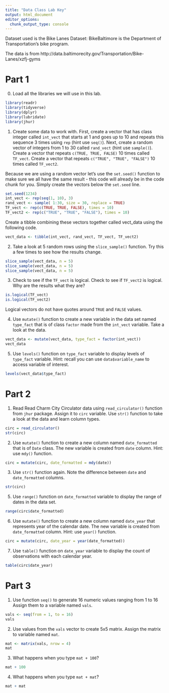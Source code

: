 ```yaml
---
title: "Data Class Lab Key"
output: html_document
editor_options: 
  chunk_output_type: console
---
```


Dataset used is the Bike Lanes Dataset: BikeBaltimore is the Department of Transportation's bike program. 

The data is from http://data.baltimorecity.gov/Transportation/Bike-Lanes/xzfj-gyms

# Part 1

0. Load all the libraries we will use in this lab. 

```r
library(readr)
library(tidyverse)
library(dplyr)
library(lubridate)
library(jhur)
```

1. Create some data to work with. 
First, create a vector that has class integer called `int_vect` that starts at 1 and goes up to 10 and repeats this sequence 3 times using `rep`  (hint use `seq()`).
Next, create a random vector of integers from 1 to 30 called `rand_vect` (hint use `sample()`).
Create a vector that repeats `c(TRUE, TRUE, FALSE)` 10 times called `TF_vect`. 
Create a vector that repeats `c("TRUE", "TRUE", "FALSE")` 10 times called `TF_vect2`.

Because we are using a random vector let's use the `set.seed()` function to make sure we all have the same result - this code will already be in the code chunk for you. Simply create the vectors below the `set.seed` line.

```r
set.seed(1234)
int_vect <- rep(seq(1, 10), 3)
rand_vect <- sample( 1:30, size = 30, replace = TRUE)
TF_vect <- rep(c(TRUE, TRUE, FALSE), times = 10)
TF_vect2 <- rep(c("TRUE", "TRUE", "FALSE"), times = 10)
```

Create a tibble combining these vectors together called vect_data using the following code.

```r
vect_data <- tibble(int_vect, rand_vect, TF_vect, TF_vect2)
```


2. Take a look at 5 random rows using the `slice_sample()` function. Try this a few times to see how the results change.
```r
slice_sample(vect_data, n = 5)
slice_sample(vect_data, n = 5)
slice_sample(vect_data, n = 5)
```

3. Check to see if the `TF_vect` is logical. Check to see if `TF_vect2` is logical. Why are the results what they are?
```r
is.logical(TF_vect)
is.logical(TF_vect2)
```

Logical vectors do not have quotes around `TRUE` and `FALSE` values.

4. Use `mutate()` function to create a new variable in the data set named `type_fact` that is of class `factor` made from the `int_vect` variable. Take a look at the data. 

```r
vect_data <- mutate(vect_data, type_fact = factor(int_vect))
vect_data
```



5. Use `levels()` function on `type_fact` variable to display levels of `type_fact` variable. Hint: recall you can use `data$variable_name` to access variable of interest. 

```r
levels(vect_data$type_fact)
```



# Part 2

1. Read Read Charm City Circulator data using `read_circulator()` function from `jhur` package. Assign it to `circ` variable. Use `str()` function to take a look at the data and learn column types.

```r
circ = read_circulator()
str(circ)
```

2. Use `mutate()` function to create a new column named `date_formatted` that is of `Date` class. The new variable is created from `date` column. Hint: use `mdy()` function.

```r
circ = mutate(circ, date_formatted = mdy(date))
```

3. Use `str()` function again. Note the difference between `date` and `date_formatted` columns.  

```r
str(circ)
```

5. Use `range()` function on `date_formatted` variable to display the range of dates in the data set.

```r
range(circ$date_formatted)
```
 
6. Use `mutate()` function to create a new column named `date_year` that represents year of the calendar date. The new variable is created from `date_formatted` column. Hint: use `year()` function.

```r
circ = mutate(circ, date_year = year(date_formatted))
```

7. Use `table()` function on `date_year` variable to display the count of observations with each calendar year. 

```r
table(circ$date_year)
```
 
 
# Part 3

1. Use function `seq()` to generate 16 numeric values ranging from 1 to 16 Assign them to a variable named `vals`. 

```r
vals <- seq(from = 1, to = 16)
vals
```

2. Use values from the `vals` vector to create 5x5 matrix. Assign the matrix to variable named `mat`. 

```r
mat <- matrix(vals, nrow = 4)
mat
```

3. What happens when you type `mat + 100`? 

```r
mat + 100
```

4. What happens when you type `mat + mat`? 

```r
mat + mat
```



